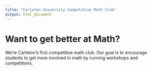 ```yaml
---
title: "Carleton University Competitive Math Club"
output: html_document
---
```


# Want to get better at Math?

We're Carleton's first competitive math club. Our goal is to encourage students to get more involved in math by running workshops and competitions. 

